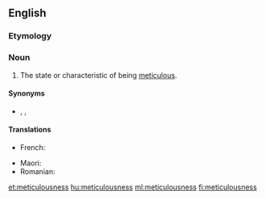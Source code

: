 ==English==

===Etymology===
{{suffix|en|meticulous|ness}}

===Noun===
{{en-noun|-}}

# The state or characteristic of being [[meticulous]].

====Synonyms====
* {{l|en|meticulosity}}, {{l|en|painstakingness}}, {{l|en|scrupulousness}}

====Translations====
{{trans-top|state or characteristic of being meticulous}}
* French: {{t+|fr|méticulosité|f}}
{{trans-mid}}
* Maori: {{t|mi|mārehetanga }}
* Romanian: {{t+|ro|meticulozitate|f}}
{{trans-bottom}}

[[et:meticulousness]]
[[hu:meticulousness]]
[[ml:meticulousness]]
[[fi:meticulousness]]